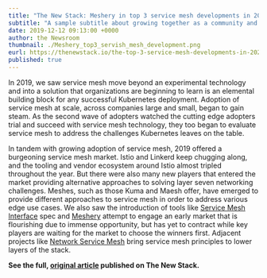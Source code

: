 ```yaml
---
title: "The New Stack: Meshery in top 3 service mesh developments in 2020"
subtitle: "A sample subtitle about growing together as a community and building a project that matters"
date: 2019-12-12 09:13:00 +0000
author: the Newsroom
thumbnail: ./Meshery_top3_servish_mesh_development.png
eurl: https://thenewstack.io/the-top-3-service-mesh-developments-in-2020/
published: true
---
```



<NewsWrapper>

In 2019, we saw service mesh move beyond an experimental technology and into a solution that organizations are beginning to learn is an elemental building block for any successful Kubernetes deployment. Adoption of service mesh at scale, across companies large and small, began to gain steam. As the second wave of adopters watched the cutting edge adopters trial and succeed with service mesh technology, they too began to evaluate service mesh to address the challenges Kubernetes leaves on the table.
<br/>

In tandem with growing adoption of service mesh, 2019 offered a burgeoning service mesh market. Istio and Linkerd keep chugging along, and the tooling and vendor ecosystem around Istio almost tripled throughout the year. But there were also many new players that entered the market providing alternative approaches to solving layer seven networking challenges. Meshes, such as those Kuma and Maesh offer, have emerged to provide different approaches to service mesh in order to address various edge use cases. We also saw the introduction of tools like [Service Mesh Interface](https://smi-spec.io/) spec and [Meshery](https://layer5.io/meshery/) attempt to engage an early market that is flourishing due to immense opportunity, but has yet to contract while key players are waiting for the market to choose the winners first. Adjacent projects like [Network Service Mesh](https://networkservicemesh.io/) bring service mesh principles to lower layers of the stack.
<br/>


**See the full, [original article](https://thenewstack.io/the-top-3-service-mesh-developments-in-2020/) published on The New Stack.**

</NewsWrapper>
